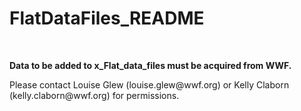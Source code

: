 # FlatDataFiles_README

<br>

__Data to be added to x_Flat_data_files must be acquired from WWF.__

Please contact Louise Glew (louise.glew@wwf.org) or Kelly Claborn (kelly.claborn@wwf.org) for permissions.

